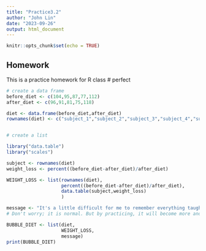 ```yaml
---
title: "Practice3.2"
author: "John Lin"
date: "2023-09-26"
output: html_document
---
```


```r
knitr::opts_chunk$set(echo = TRUE)
```

## Homework

This is a practice homework for R class
# perfect

```r
# create a data frame 
before_diet <- c(104,95,87,77,112)
after_diet <- c(96,91,81,75,118)

diet <- data.frame(before_diet,after_diet)
rownames(diet) <- c("subject_1","subject_2","subject_3","subject_4","subject_5")


# create a list

library("data.table")
library("scales") 

subject <- rownames(diet)
weight_loss <- percent((before_diet-after_diet)/after_diet)

WEIGHT_LOSS <- list(rownames(diet), 
                    percent((before_diet-after_diet)/after_diet), 
                    data.table(subject,weight_loss)
                    )

message <- "It's a little difficult for me to remember everything taught in class. However, after practicing this homework, I now understand that manipulating data in R is actually more efficient."
# Don't worry; it is normal. But by practicing, it will become more and more natural.  Eventually, many things you do now will become very easy with time. Keep working hard on it, then it will be smooth :)

BUBBLE_DIET <- list(diet,
                    WEIGHT_LOSS,
                    message)
print(BUBBLE_DIET)

```

